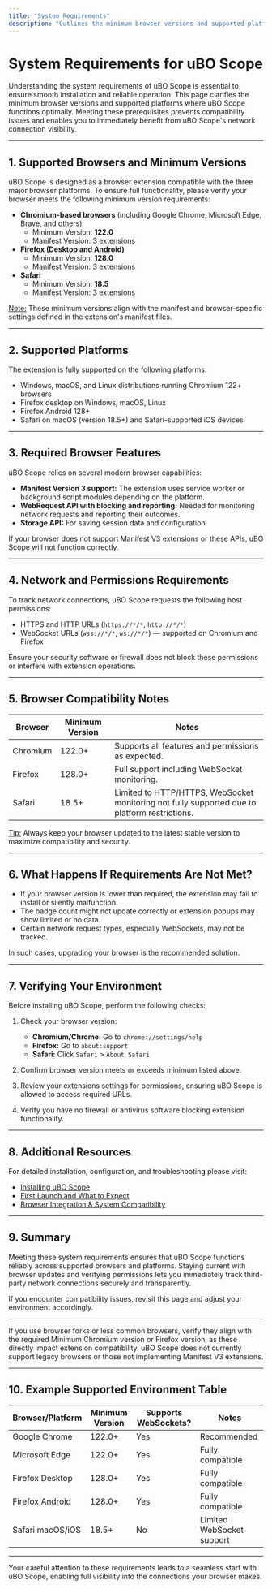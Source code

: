 ```yaml
---
title: "System Requirements"
description: "Outlines the minimum browser versions and supported platforms needed to use uBO Scope, ensuring users understand the prerequisites before installation. This page prevents compatibility issues by clarifying what environments are compatible."
---
```


# System Requirements for uBO Scope

Understanding the system requirements of uBO Scope is essential to ensure smooth installation and reliable operation. This page clarifies the minimum browser versions and supported platforms where uBO Scope functions optimally. Meeting these prerequisites prevents compatibility issues and enables you to immediately benefit from uBO Scope's network connection visibility.

---

## 1. Supported Browsers and Minimum Versions

uBO Scope is designed as a browser extension compatible with the three major browser platforms. To ensure full functionality, please verify your browser meets the following minimum version requirements:

- **Chromium-based browsers** (including Google Chrome, Microsoft Edge, Brave, and others)
  - Minimum Version: **122.0**
  - Manifest Version: 3 extensions
- **Firefox (Desktop and Android)**
  - Minimum Version: **128.0**
  - Manifest Version: 3 extensions
- **Safari**
  - Minimum Version: **18.5**
  - Manifest Version: 3 extensions

<u>Note:</u> These minimum versions align with the manifest and browser-specific settings defined in the extension's manifest files.

---

## 2. Supported Platforms

The extension is fully supported on the following platforms:

- Windows, macOS, and Linux distributions running Chromium 122+ browsers
- Firefox desktop on Windows, macOS, Linux
- Firefox Android 128+
- Safari on macOS (version 18.5+) and Safari-supported iOS devices

---

## 3. Required Browser Features

uBO Scope relies on several modern browser capabilities:

- **Manifest Version 3 support:** The extension uses service worker or background script modules depending on the platform.
- **WebRequest API with blocking and reporting:** Needed for monitoring network requests and reporting their outcomes.
- **Storage API:** For saving session data and configuration.

If your browser does not support Manifest V3 extensions or these APIs, uBO Scope will not function correctly.

---

## 4. Network and Permissions Requirements

To track network connections, uBO Scope requests the following host permissions:

- HTTPS and HTTP URLs (`https://*/*`, `http://*/*`)
- WebSocket URLs (`wss://*/*`, `ws://*/*`) — supported on Chromium and Firefox

Ensure your security software or firewall does not block these permissions or interfere with extension operations.

---

## 5. Browser Compatibility Notes

| Browser     | Minimum Version | Notes                                           |
|-------------|-----------------|-------------------------------------------------|
| Chromium    | 122.0+          | Supports all features and permissions as expected. |
| Firefox     | 128.0+          | Full support including WebSocket monitoring.       |
| Safari      | 18.5+           | Limited to HTTP/HTTPS, WebSocket monitoring not fully supported due to platform restrictions. |

<u>Tip:</u> Always keep your browser updated to the latest stable version to maximize compatibility and security.

---

## 6. What Happens If Requirements Are Not Met?

- If your browser version is lower than required, the extension may fail to install or silently malfunction.
- The badge count might not update correctly or extension popups may show limited or no data.
- Certain network request types, especially WebSockets, may not be tracked.

In such cases, upgrading your browser is the recommended solution.

---

## 7. Verifying Your Environment

Before installing uBO Scope, perform the following checks:

1. Check your browser version:

   - **Chromium/Chrome:** Go to `chrome://settings/help`
   - **Firefox:** Go to `about:support`
   - **Safari:** Click `Safari` > `About Safari`

2. Confirm browser version meets or exceeds minimum listed above.

3. Review your extensions settings for permissions, ensuring uBO Scope is allowed to access required URLs.

4. Verify you have no firewall or antivirus software blocking extension functionality.

---

## 8. Additional Resources

For detailed installation, configuration, and troubleshooting please visit:

- [Installing uBO Scope](https://docs.ubo-scope.example/getting-started/quick-setup/installation-instructions)
- [First Launch and What to Expect](https://docs.ubo-scope.example/getting-started/quick-setup/first-launch)
- [Browser Integration & System Compatibility](https://docs.ubo-scope.example/overview/system-concepts-and-architecture/integration-and-compatibility)

---

## 9. Summary

Meeting these system requirements ensures that uBO Scope functions reliably across supported browsers and platforms. Staying current with browser updates and verifying permissions lets you immediately track third-party network connections securely and transparently.

If you encounter compatibility issues, revisit this page and adjust your environment accordingly.

---

<Tip>
If you use browser forks or less common browsers, verify they align with the required Minimum Chromium version or Firefox version, as these directly impact extension compatibility.
</Tip>

<Note>
uBO Scope does not currently support legacy browsers or those not implementing Manifest V3 extensions.
</Note>

---

## 10. Example Supported Environment Table

| Browser/Platform       | Minimum Version | Supports WebSockets? | Notes                  |
|-----------------------|-----------------|---------------------|------------------------|
| Google Chrome         | 122.0+          | Yes                 | Recommended            |
| Microsoft Edge        | 122.0+          | Yes                 | Fully compatible       |
| Firefox Desktop       | 128.0+          | Yes                 | Fully compatible       |
| Firefox Android       | 128.0+          | Yes                 | Fully compatible       |
| Safari macOS/iOS      | 18.5+           | No                  | Limited WebSocket support |

---

Your careful attention to these requirements leads to a seamless start with uBO Scope, enabling full visibility into the connections your browser makes.
